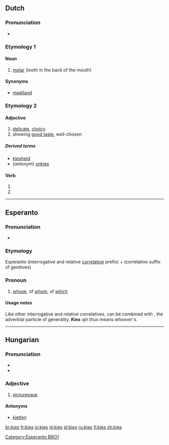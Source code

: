 ==Dutch==

===Pronunciation===
* {{IPA|lang=nl|/kiːs/}}

===Etymology 1===

====Noun====
{{nl-noun|g=m|kiezen}}

# [[molar]] (tooth in the back of the mouth)

====Synonyms====
* [[maaltand]]

===Etymology 2===

====Adjective====
{{nl-adj|sup=meest kies}}

# [[delicate]], [[choicy]]
# showing [[good taste]], well-chosen

=====Derived terms=====
* [[kiesheid]]
* (''antonym'') [[onkies]]

====Verb====
{{infl|nl|verb form}}

# {{form of|first person singular of|[[kiezen]]}}
# {{form of|imperative of|kiezen}}
 
----

==Esperanto==

===Pronunciation===
* {{IPA|lang=eo|/'kɪɛs/}}

===Etymology===
Esperanto {{term|ki-|lang=eo}} (interrogative and relative [[:Category:Esperanto correlatives|correlative]] prefix) + {{term|-es|lang=eo}} (correlative suffix of genitives)

===Pronoun===
{{infl|eo|correlative|interrogative and relative correlative of genitives||plural|kies|accusative singular|kies|accusative plural|kies}}

# [[whose]], of [[whom]], of [[which]]

====Usage notes====
Like other interrogative and relative correlatives, {{term|kies}} can be combined with {{term|ajn}}, the adverbial particle of generality. '''''Kies''' ajn'' thus means ''whoever's''.

[[Category:Esperanto BRO1]]

----

==Hungarian==

===Pronunciation===
* {{IPA|/ˈkiɛʃ/|lang=hu}}
* {{hyphenation|ki|es}}

===Adjective===
{{hu-adj|ebb}}

# {{archaic|lang=hu}} [[picturesque]]

====Antonyms====
* [[kietlen]]

[[br:kies]]
[[fr:kies]]
[[io:kies]]
[[nl:kies]]
[[pl:kies]]
[[ru:kies]]
[[fi:kies]]
[[zh:kies]]